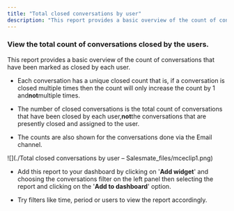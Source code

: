 ```yaml
---
title: "Total closed conversations by user"
description: "This report provides a basic overview of the count of conversations that have been marked as closed by each user."
---
```


### View the total count of conversations closed by the users.

This report provides a basic overview of the count of conversations that have been marked as closed by each user.


*   Each conversation has a unique closed count that is, if a conversation is closed multiple times then the count will only increase the count by 1 and**not**multiple times.

*   The number of closed conversations is the total count of conversations that have been closed by each user,**not**the conversations that are presently closed and assigned to the user.

*   The counts are also shown for the conversations done via the Email channel.

![](./Total closed conversations by user – Salesmate_files/mceclip1.png)


*   Add this report to your dashboard by clicking on '**Add widget**' and choosing the conversations filter on the left panel then selecting the report and clicking on the '**Add to dashboard**' option.

*   Try filters like time, period or users to view the report accordingly.

